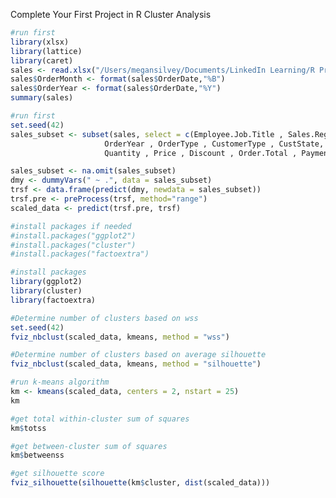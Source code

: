 Complete Your First Project in R
Cluster Analysis

```r
#run first
library(xlsx)
library(lattice)
library(caret)
sales <- read.xlsx("/Users/megansilvey/Documents/LinkedIn Learning/R Project Course/Red30 Tech Sales.xlsx",1)
sales$OrderMonth <- format(sales$OrderDate,"%B")
sales$OrderYear <- format(sales$OrderDate,"%Y")
summary(sales)
```


```r
#run first
set.seed(42)
sales_subset <- subset(sales, select = c(Employee.Job.Title , Sales.Region , OrderMonth,
                     OrderYear , OrderType , CustomerType , CustState, ProdCategory,
                     Quantity , Price , Discount , Order.Total , Payment.Plan, Payment.Status))

sales_subset <- na.omit(sales_subset)
dmy <- dummyVars(" ~ .", data = sales_subset)
trsf <- data.frame(predict(dmy, newdata = sales_subset))
trsf.pre <- preProcess(trsf, method="range")
scaled_data <- predict(trsf.pre, trsf)
```


```r
#install packages if needed
#install.packages("ggplot2")
#install.packages("cluster")
#install.packages("factoextra")
```


```r
#install packages
library(ggplot2)
library(cluster)
library(factoextra)
```


```r
#Determine number of clusters based on wss
set.seed(42)
fviz_nbclust(scaled_data, kmeans, method = "wss")
```


```r
#Determine number of clusters based on average silhouette
fviz_nbclust(scaled_data, kmeans, method = "silhouette")
```


```r
#run k-means algorithm
km <- kmeans(scaled_data, centers = 2, nstart = 25)
km
```


```r
#get total within-cluster sum of squares
km$totss
```


```r
#get between-cluster sum of squares
km$betweenss
```


```r
#get silhouette score
fviz_silhouette(silhouette(km$cluster, dist(scaled_data)))
```

